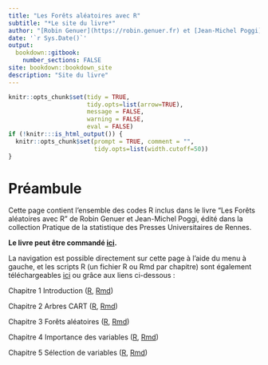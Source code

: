 ```yaml
---
title: "Les Forêts aléatoires avec R"
subtitle: "*Le site du livre*"
author: "[Robin Genuer](https://robin.genuer.fr) et [Jean-Michel Poggi](https://www.math.u-psud.fr/~poggi/)"
date: '`r Sys.Date()`'
output:
  bookdown::gitbook:
    number_sections: FALSE
site: bookdown::bookdown_site
description: "Site du livre"
---
```


```r
knitr::opts_chunk$set(tidy = TRUE,
                      tidy.opts=list(arrow=TRUE),
                      message = FALSE,
                      warning = FALSE,
                      eval = FALSE)
if (!knitr:::is_html_output()) {
  knitr::opts_chunk$set(prompt = TRUE, comment = "",
                        tidy.opts=list(width.cutoff=50))
}
```

# Préambule {-}

Cette page contient l'ensemble des codes R inclus dans le livre "Les Forêts
aléatoires avec R" de Robin Genuer et Jean-Michel Poggi, édité dans la
collection Pratique de la statistique des Presses Universitaires de Rennes.

**Le livre peut être commandé
[ici](http://www.pur-editions.fr/detail.php?idOuv=4792).**
 
La navigation est possible directement sur cette page à l'aide du menu à gauche,
et les scripts R (un fichier R ou Rmd par chapitre) sont également
téléchargeables [ici](https://github.com/robingenuer/LesForetsAleatoiresAvecR)
ou grâce aux liens ci-dessous :

Chapitre 1 Introduction ([R](01_intro.R), [Rmd](01_intro.Rmd))

Chapitre 2 Arbres CART ([R](02_cart.R), [Rmd](02_cart.Rmd))

Chapitre 3 Forêts aléatoires ([R](03_rf.R), [Rmd](03_rf.Rmd))

Chapitre 4 Importance des variables ([R](04_imp.R), [Rmd](04_imp.Rmd))

Chapitre 5 Sélection de variables ([R](05_vsurf.R), [Rmd](05_vsurf.Rmd))
